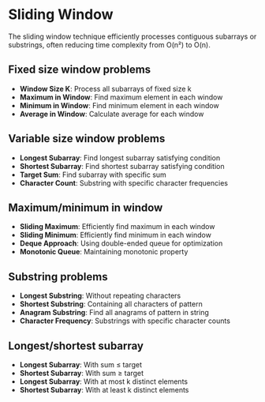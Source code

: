 # Sliding Window

The sliding window technique efficiently processes contiguous subarrays or substrings, often reducing time complexity from O(n²) to O(n).

## Fixed size window problems

- **Window Size K**: Process all subarrays of fixed size k
- **Maximum in Window**: Find maximum element in each window
- **Minimum in Window**: Find minimum element in each window
- **Average in Window**: Calculate average for each window

## Variable size window problems

- **Longest Subarray**: Find longest subarray satisfying condition
- **Shortest Subarray**: Find shortest subarray satisfying condition
- **Target Sum**: Find subarray with specific sum
- **Character Count**: Substring with specific character frequencies

## Maximum/minimum in window

- **Sliding Maximum**: Efficiently find maximum in each window
- **Sliding Minimum**: Efficiently find minimum in each window
- **Deque Approach**: Using double-ended queue for optimization
- **Monotonic Queue**: Maintaining monotonic property

## Substring problems

- **Longest Substring**: Without repeating characters
- **Shortest Substring**: Containing all characters of pattern
- **Anagram Substring**: Find all anagrams of pattern in string
- **Character Frequency**: Substrings with specific character counts

## Longest/shortest subarray

- **Longest Subarray**: With sum ≤ target
- **Shortest Subarray**: With sum ≥ target
- **Longest Subarray**: With at most k distinct elements
- **Shortest Subarray**: With at least k distinct elements
